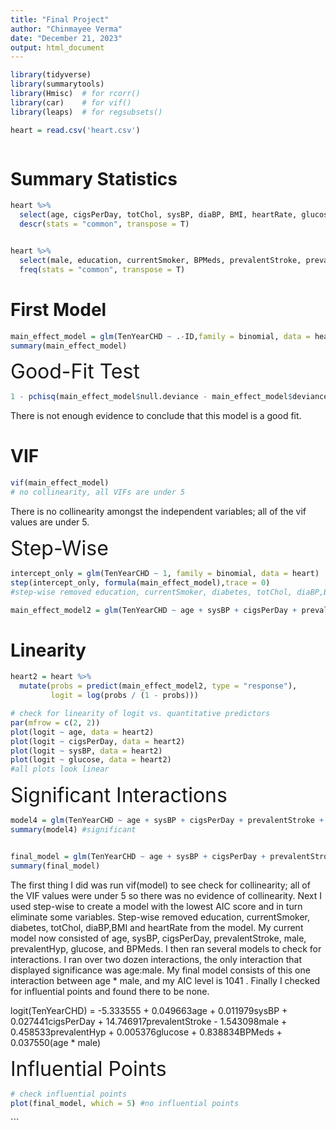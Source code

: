 ---
title: "Final Project"
author: "Chinmayee Verma"
date: "December 21, 2023"
output: html_document
---

```{r setup, include = FALSE}

library(tidyverse)
library(summarytools)
library(Hmisc)  # for rcorr()
library(car)    # for vif()
library(leaps)  # for regsubsets()

heart = read.csv('heart.csv')



```



# Summary Statistics

```{r problem 1a}
heart %>% 
  select(age, cigsPerDay, totChol, sysBP, diaBP, BMI, heartRate, glucose) %>%
  descr(stats = "common", transpose = T)


heart %>% 
  select(male, education, currentSmoker, BPMeds, prevalentStroke, prevalentHyp, diabetes, TenYearCHD) %>%
  freq(stats = "common", transpose = T)
```

# First Model
```{r problem 1b}

main_effect_model = glm(TenYearCHD ~ .-ID,family = binomial, data = heart)
summary(main_effect_model)


```
<font size= "+3"> Good-Fit Test </font>
```{r problem 1c}
1 - pchisq(main_effect_model$null.deviance - main_effect_model$deviance, main_effect_model$df.null - main_effect_model$df.residual)

```

There is not enough evidence to conclude that this model is a good fit.




# VIF
```{r problem 1d}

vif(main_effect_model)
# no collinearity, all VIFs are under 5

```
There is no collinearity amongst the independent variables; all of the vif values are under 5. 
 


<font size= "+3">Step-Wise</font>
```{r problem 1e}
intercept_only = glm(TenYearCHD ~ 1, family = binomial, data = heart)
step(intercept_only, formula(main_effect_model),trace = 0)
#step-wise removed education, currentSmoker, diabetes, totChol, diaBP,BMI and heartRate from the model

main_effect_model2 = glm(TenYearCHD ~ age + sysBP + cigsPerDay + prevalentStroke + male + prevalentHyp + glucose + BPMeds, family = binomial, data = heart)
```



# Linearity
```{r problem 1f}

heart2 = heart %>% 
  mutate(probs = predict(main_effect_model2, type = "response"), 
         logit = log(probs / (1 - probs)))

# check for linearity of logit vs. quantitative predictors
par(mfrow = c(2, 2))
plot(logit ~ age, data = heart2)
plot(logit ~ cigsPerDay, data = heart2)
plot(logit ~ sysBP, data = heart2)
plot(logit ~ glucose, data = heart2)
#all plots look linear


```

<font size= "+3">Significant Interactions</font>
```{r problem 1g}

model4 = glm(TenYearCHD ~ age + sysBP + cigsPerDay + prevalentStroke + male + prevalentHyp + glucose + BPMeds + age * male, family = binomial, data = heart)
summary(model4) #significant


final_model = glm(TenYearCHD ~ age + sysBP + cigsPerDay + prevalentStroke + male + prevalentHyp + glucose + BPMeds + age * male, family = binomial, data = heart)
summary(final_model)

```


The first thing I did was run vif(model) to see check for collinearity; all of the VIF values were under 5 so there was no evidence of collinearity. Next I used step-wise to create a model with the lowest AIC score and in turn eliminate some variables. Step-wise removed education, currentSmoker, diabetes, totChol, diaBP,BMI and heartRate from the model. My current model now consisted of age, sysBP, cigsPerDay, prevalentStroke, male, prevalentHyp, glucose, and BPMeds. I then ran several models to check for interactions. I ran over two dozen interactions, the only interaction that displayed significance was age:male. My final model consists of this one interaction between age * male, and my AIC level is 1041 . Finally I checked for influential points and found there to be none. 

logit(TenYearCHD) = -5.333555 + 0.049663age +  0.011979sysBP + 0.027441cigsPerDay + 14.746917prevalentStroke - 1.543098male + 0.458533prevalentHyp + 0.005376glucose + 0.838834BPMeds + 0.037550(age * male)


<font size= "+3">Influential Points</font>
```{r problem 1h}
# check influential points
plot(final_model, which = 5) #no influential points

```

```
